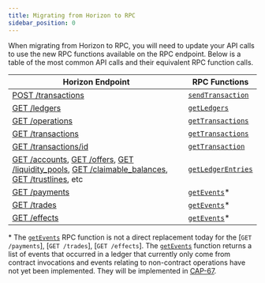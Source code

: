 ```yaml
---
title: Migrating from Horizon to RPC
sidebar_position: 0
---
```


When migrating from Horizon to RPC, you will need to update your API calls to use the new RPC functions available on the RPC endpoint. Below is a table of the most common API calls and their equivalent RPC function calls.

| Horizon Endpoint | RPC Functions |
| --- | --- |
| [POST /transactions] | [`sendTransaction`] |
| [GET /ledgers] | [`getLedgers`] |
| [GET /operations] | [`getTransactions`] |
| [GET /transactions] | [`getTransactions`] |
| [GET /transactions/id] | [`getTransaction`] |
| [GET /accounts], [GET /offers], [GET /liquidity_pools], [GET /claimable_balances], [GET /trustlines], etc | [`getLedgerEntries`] |
| [GET /payments] | [`getEvents`]\* |
| [GET /trades] | [`getEvents`]\* |
| [GET /effects] | [`getEvents`]\* |

\* The [`getEvents`] RPC function is not a direct replacement today for the [`GET /payments`], [`GET /trades`], [`GET /effects`]. The [`getEvents`] function returns a list of events that occurred in a ledger that currently only come from contract invocations and events relating to non-contract operations have not yet been implemented. They will be implemented in [CAP-67].

[POST /transactions]: horizon/api-reference/resources/transactions/README.mdx
[GET /ledgers]: horizon/api-reference/resources/ledgers/README.mdx
[GET /operations]: horizon/api-reference/resources/operations/README.mdx
[GET /transactions]: horizon/api-reference/list-all-transactions
[GET /transactions/id]: horizon/api-reference/retrieve-a-transaction
[GET /accounts]: horizon/api-reference/list-all-accounts
[GET /offers]: horizon/api-reference/resources/offers/README.mdx
[GET /liquidity_pools]: horizon/api-reference/resources/liquidity_pools/README.mdx
[GET /claimable_balances]: horizon/api-reference/resources/claimable_balances/README.mdx
[GET /trustlines]: horizon/api-reference/resources/trustlines/README.mdx
[GET /payments]: horizon/api-reference/resources/payments/README.mdx
[GET /trades]: horizon/api-reference/resources/trades/README.mdx
[GET /effects]: horizon/api-reference/resources/effects/README.mdx
[`sendTransaction`]: rpc/api-reference/methods/sendTransaction.mdx
[`getLedgers`]: rpc/api-reference/methods/getLedgers.mdx
[`getTransactions`]: rpc/api-reference/methods/getTransactions.mdx
[`getTransaction`]: rpc/api-reference/methods/getTransaction.mdx
[`getLedgerEntries`]: rpc/api-reference/methods/getLedgerEntries.mdx
[`getEvents`]: rpc/api-reference/methods/getEvents.mdx
[CAP-67]: https://github.com/stellar/stellar-protocol/blob/master/core/cap-0067.md
